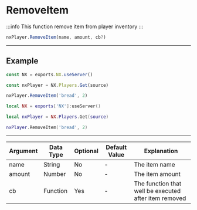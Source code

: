 
# RemoveItem

:::info
This function remove item from player inventory
:::

```typescript
nxPlayer.RemoveItem(name, amount, cb?)
```

---

## Example

<Tabs>
<TabItem value="ts" label="TypeScript/JavaScript">

```typescript title="/rc/server/player/player.class.ts"
const NX = exports.NX.useServer()

const nxPlayer = NX.Players.Get(source)

nxPlayer.RemoveItem('bread', 2)
```

</TabItem>
<TabItem value="lua" label="Lua">

```lua title="/rc/server/player/player.class.ts"
local NX = exports['NX']:useServer()

local nxPlayer = NX.Players.Get(source)

nxPlayer.RemoveItem('bread', 2)
```

</TabItem>
</Tabs>

---

| Argument | Data Type | Optional | Default Value | Explanation                                           |
| -------- | --------- | -------- | ------------- | ----------------------------------------------------- |
| name     | String    | No       | -             | The item name                                         |
| amount   | Number    | No       | -             | The item amount                                       |
| cb       | Function  | Yes      | -             | The function that well be executed after item removed |
